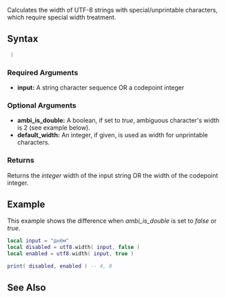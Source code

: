 
{{Shared function}}

Calculates the width of UTF-8 strings with special/unprintable characters, which require special width treatment.

==Syntax==
<syntaxhighlight lang="lua"> )</syntaxhighlight>

===Required Arguments===
*'''input:''' A string character sequence OR a codepoint integer

===Optional Arguments===
{{OptionalArg}}
*'''ambi_is_double:''' A boolean, if set to ''true'', ambiguous character's width is 2 (see example below).
*'''default_width:''' An integer, if given, is used as width for unprintable characters.

===Returns===
Returns the ''integer'' width of the input string OR the width of the codepoint integer.

==Example==
<section name="Server" class="server" show="true">
This example shows the difference when ''ambi_is_double'' is set to ''false'' or ''true''.
<syntaxhighlight lang="lua">
local input = "днём"
local disabled = utf8.width( input, false )
local enabled = utf8.width( input, true )

print( disabled, enabled ) -- 4, 8
</syntaxhighlight>
</section>

==See Also==
{{UTF8 functions}}
